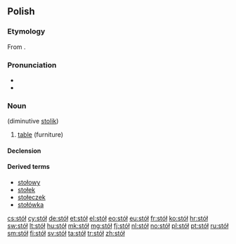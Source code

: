 {{also|stol|STOL|stôl|śtöł}}
==Polish==

===Etymology===
From {{etyl|sla-pro|pl}} {{recons|stolъ|lang=sla-pro}}.

===Pronunciation===
* {{IPA|[stuw]|lang=pl}}
* {{audio|Pl-stół.ogg|audio}}

===Noun===
{{pl-noun|m}} (diminutive [[stolik]])

# [[table]] (furniture)

====Declension====
{{pl-decl-noun-masc-inani|sto|ł|u|stół}}

====Derived terms====
* [[stołowy]]
* [[stołek]]
* [[stołeczek]]
* [[stołówka]]

[[cs:stół]]
[[cy:stół]]
[[de:stół]]
[[et:stół]]
[[el:stół]]
[[eo:stół]]
[[eu:stół]]
[[fr:stół]]
[[ko:stół]]
[[hr:stół]]
[[sw:stół]]
[[lt:stół]]
[[hu:stół]]
[[mk:stół]]
[[mg:stół]]
[[fj:stół]]
[[nl:stół]]
[[no:stół]]
[[pl:stół]]
[[pt:stół]]
[[ru:stół]]
[[sm:stół]]
[[fi:stół]]
[[sv:stół]]
[[ta:stół]]
[[tr:stół]]
[[zh:stół]]
